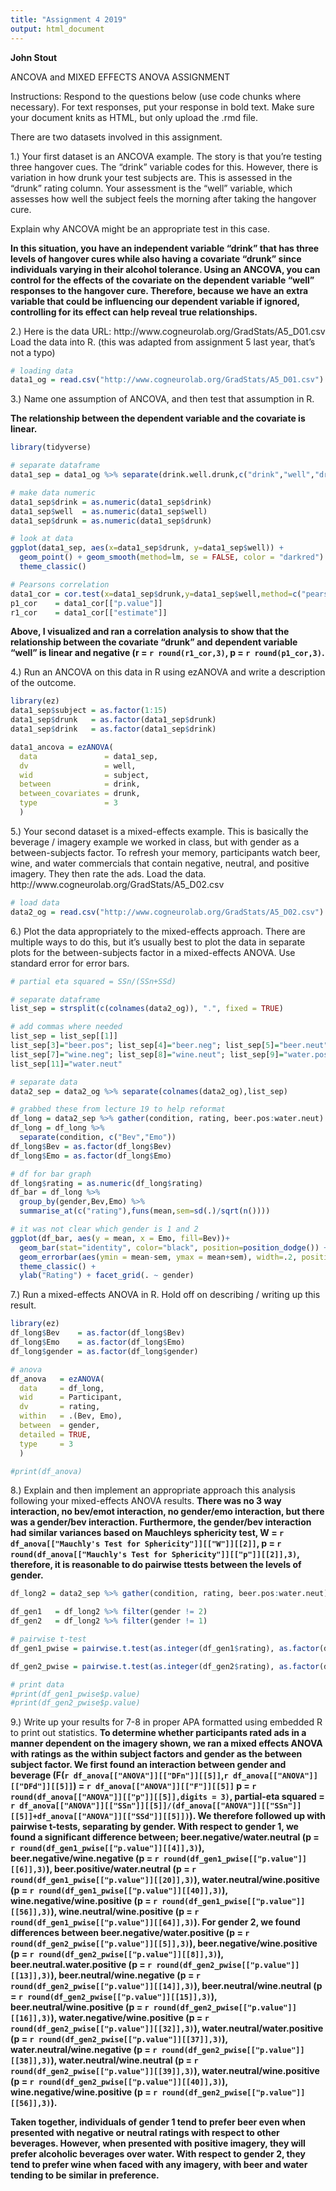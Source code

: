 ```yaml
---
title: "Assignment 4 2019"
output: html_document
---
```


**John Stout**

ANCOVA and MIXED EFFECTS ANOVA ASSIGNMENT

Instructions: Respond to the questions below (use code chunks where necessary). For text responses, put your response in bold text. Make sure your document knits as HTML, but only upload the .rmd file.

There are two datasets involved in this assignment.

1.) Your first dataset is an ANCOVA example. The story is that you're testing three hangover cues. The "drink" variable codes for this. However, there is variation in how drunk your test subjects are. This is assessed in the "drunk" rating column. Your assessment is the "well" variable, which assesses how well the subject feels the morning after taking the hangover cure. 

Explain why ANCOVA might be an appropriate test in this case.

**In this situation, you have an independent variable "drink" that has three levels of hangover cures while also having a covariate "drunk" since individuals varying in their alcohol tolerance. Using an ANCOVA, you can control for the effects of the covariate on the dependent variable "well" responses to the hangover cure. Therefore, because we have an extra variable that could be influencing our dependent variable if ignored, controlling for its effect can help reveal true relationships. **

2.) Here is the data URL: http://www.cogneurolab.org/GradStats/A5_D01.csv
Load the data into R. (this was adapted from assignment 5 last year, that's not a typo)
```r
# loading data
data1_og = read.csv("http://www.cogneurolab.org/GradStats/A5_D01.csv")
```

3.) Name one assumption of ANCOVA, and then test that assumption in R.

**The relationship between the dependent variable and the covariate is linear.**

```r
library(tidyverse)

# separate dataframe
data1_sep = data1_og %>% separate(drink.well.drunk,c("drink","well","drunk"))

# make data numeric
data1_sep$drink = as.numeric(data1_sep$drink)
data1_sep$well  = as.numeric(data1_sep$well)
data1_sep$drunk = as.numeric(data1_sep$drunk)

# look at data
ggplot(data1_sep, aes(x=data1_sep$drunk, y=data1_sep$well)) + 
  geom_point() + geom_smooth(method=lm, se = FALSE, color = "darkred") + 
  theme_classic()

# Pearsons correlation
data1_cor = cor.test(x=data1_sep$drunk,y=data1_sep$well,method=c("pearson"))
p1_cor    = data1_cor[["p.value"]]
r1_cor    = data1_cor[["estimate"]]

```
**Above, I visualized and ran a correlation analysis to show that the relationship between the covariate "drunk" and dependent variable "well" is linear and negative (r = `r round(r1_cor,3)`, p = `r round(p1_cor,3)`.**

4.) Run an ANCOVA on this data in R using ezANOVA and write a description of the outcome.
```r
library(ez)
data1_sep$subject = as.factor(1:15)
data1_sep$drunk   = as.factor(data1_sep$drunk)
data1_sep$drink   = as.factor(data1_sep$drink)

data1_ancova = ezANOVA(
  data               = data1_sep,
  dv                 = well,
  wid                = subject,
  between            = drink,
  between_covariates = drunk,
  type               = 3
  )

```

5.) Your second dataset is a mixed-effects example. This is basically the beverage / imagery example we worked in class, but with gender as a between-subjects factor. To refresh your memory, participants watch beer, wine, and water commercials that contain negative, neutral, and positive imagery. They then rate the ads. Load the data. http://www.cogneurolab.org/GradStats/A5_D02.csv

```r
# load data
data2_og = read.csv("http://www.cogneurolab.org/GradStats/A5_D02.csv")
```

6.) Plot the data appropriately to the mixed-effects approach. There are multiple ways to do this, but it's usually best to plot the data in separate plots for the between-subjects factor in a mixed-effects ANOVA. Use standard error for error bars.

```r
# partial eta squared = SSn/(SSn+SSd)

# separate dataframe
list_sep = strsplit(c(colnames(data2_og)), ".", fixed = TRUE)

# add commas where needed
list_sep = list_sep[[1]]
list_sep[3]="beer.pos"; list_sep[4]="beer.neg"; list_sep[5]="beer.neut"; list_sep[6]="wine.pos";
list_sep[7]="wine.neg"; list_sep[8]="wine.neut"; list_sep[9]="water.pos"; list_sep[10]="water.neg";
list_sep[11]="water.neut"

# separate data
data2_sep = data2_og %>% separate(colnames(data2_og),list_sep)

# grabbed these from lecture 19 to help reformat
df_long = data2_sep %>% gather(condition, rating, beer.pos:water.neut) 
df_long = df_long %>% 
  separate(condition, c("Bev","Emo"))
df_long$Bev = as.factor(df_long$Bev)
df_long$Emo = as.factor(df_long$Emo)

# df for bar graph
df_long$rating = as.numeric(df_long$rating)
df_bar = df_long %>% 
  group_by(gender,Bev,Emo) %>%
  summarise_at(c("rating"),funs(mean,sem=sd(.)/sqrt(n())))

# it was not clear which gender is 1 and 2
ggplot(df_bar, aes(y = mean, x = Emo, fill=Bev))+
  geom_bar(stat="identity", color="black", position=position_dodge()) +
  geom_errorbar(aes(ymin = mean-sem, ymax = mean+sem), width=.2, position=position_dodge(.9)) +
  theme_classic() +
  ylab("Rating") + facet_grid(. ~ gender)

```

7.) Run a mixed-effects ANOVA in R. Hold off on describing / writing up this result. 
```r
library(ez)
df_long$Bev    = as.factor(df_long$Bev)
df_long$Emo    = as.factor(df_long$Emo)
df_long$gender = as.factor(df_long$gender)

# anova
df_anova   = ezANOVA(
  data     = df_long, 
  wid      = Participant, 
  dv       = rating, 
  within   = .(Bev, Emo),
  between  = gender,
  detailed = TRUE, 
  type     = 3
  )

#print(df_anova)
```

8.) Explain and then implement an appropriate approach this analysis following your mixed-effects ANOVA results.
**There was no 3 way interaction, no bev/emot interaction, no gender/emo interaction, but there was a gender/bev interaction. Furthermore, the gender/bev interaction had similar variances based on Mauchleys sphericity test, W = `r df_anova[["Mauchly's Test for Sphericity"]][["W"]][[2]]`, p = `r round(df_anova[["Mauchly's Test for Sphericity"]][["p"]][[2]],3)`, therefore, it is reasonable to do pairwise ttests between the levels of gender.**

```r
df_long2 = data2_sep %>% gather(condition, rating, beer.pos:water.neut) 

df_gen1   = df_long2 %>% filter(gender != 2)
df_gen2   = df_long2 %>% filter(gender != 1)

# pairwise t-test
df_gen1_pwise = pairwise.t.test(as.integer(df_gen1$rating), as.factor(df_gen1$condition), paired=TRUE, p.adjust.method="holm")

df_gen2_pwise = pairwise.t.test(as.integer(df_gen2$rating), as.factor(df_gen2$condition), paired=TRUE, p.adjust.method="holm")

# print data
#print(df_gen1_pwise$p.value)
#print(df_gen2_pwise$p.value)

```

9.) Write up your results for 7-8 in proper APA formatted using embedded R to print out statistics.
**To determine whether participants rated ads in a manner dependent on the imagery shown, we ran a mixed effects ANOVA with ratings as the within subject factors and gender as the between subject factor. We first found an interaction between gender and beverage (F(`r df_anova[["ANOVA"]][["DFn"]][[5]]`,`r df_anova[["ANOVA"]][["DFd"]][[5]]`) = `r df_anova[["ANOVA"]][["F"]][[5]]` p = `r round(df_anova[["ANOVA"]][["p"]][[5]],digits = 3)`, partial-eta squared = `r df_anova[["ANOVA"]][["SSn"]][[5]]/(df_anova[["ANOVA"]][["SSn"]][[5]]+df_anova[["ANOVA"]][["SSd"]][[5]])`). We therefore followed up with pairwise t-tests, separating by gender. With respect to gender 1, we found a significant difference between; beer.negative/water.neutral (p = `r round(df_gen1_pwise[["p.value"]][[4]],3)`), beer.negative/wine.negative (p = `r round(df_gen1_pwise[["p.value"]][[6]],3)`), beer.positive/water.neutral (p = `r round(df_gen1_pwise[["p.value"]][[20]],3)`), water.neutral/wine.positive (p = `r round(df_gen1_pwise[["p.value"]][[40]],3)`), wine.negative/wine.positive (p = `r round(df_gen1_pwise[["p.value"]][[56]],3)`), wine.neutral/wine.positive (p = `r round(df_gen1_pwise[["p.value"]][[64]],3)`). For gender 2, we found differences between beer.negative/water.positive (p = `r round(df_gen2_pwise[["p.value"]][[5]],3)`), beer.negative/wine.positive (p = `r round(df_gen2_pwise[["p.value"]][[8]],3)`), beer.neutral.water.positive (p = `r round(df_gen2_pwise[["p.value"]][[13]],3)`), beer.neutral/wine.negative (p = `r round(df_gen2_pwise[["p.value"]][[14]],3)`), beer.neutral/wine.neutral (p = `r round(df_gen2_pwise[["p.value"]][[15]],3)`), beer.neutral/wine.positive (p = `r round(df_gen2_pwise[["p.value"]][[16]],3)`), water.negative/wine.positive (p = `r round(df_gen2_pwise[["p.value"]][[32]],3)`), water.neutral/water.positive (p = `r round(df_gen2_pwise[["p.value"]][[37]],3)`), water.neutral/wine.negative (p = `r round(df_gen2_pwise[["p.value"]][[38]],3)`), water.neutral/wine.neutral (p = `r round(df_gen2_pwise[["p.value"]][[39]],3)`), water.neutral/wine.positive (p = `r round(df_gen2_pwise[["p.value"]][[40]],3)`), wine.negative/wine.positive (p = `r round(df_gen2_pwise[["p.value"]][[56]],3)`).**

**Taken together, individuals of gender 1 tend to prefer beer even when presented with negative or neutral ratings with respect to other beverages. However, when presented with positive imagery, they will prefer alcoholic beverages over water. With respect to gender 2, they tend to prefer wine when faced with any imagery, with beer and water tending to be similar in preference.**



